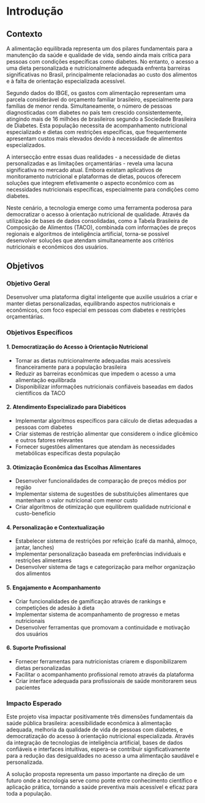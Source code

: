 # Introdução

## Contexto

A alimentação equilibrada representa um dos pilares fundamentais para a manutenção da saúde e qualidade de vida, sendo ainda mais crítica para pessoas com condições específicas como diabetes. No entanto, o acesso a uma dieta personalizada e nutricionalmente adequada enfrenta barreiras significativas no Brasil, principalmente relacionadas ao custo dos alimentos e à falta de orientação especializada acessível.

Segundo dados do IBGE, os gastos com alimentação representam uma parcela considerável do orçamento familiar brasileiro, especialmente para famílias de menor renda. Simultaneamente, o número de pessoas diagnosticadas com diabetes no país tem crescido consistentemente, atingindo mais de 16 milhões de brasileiros segundo a Sociedade Brasileira de Diabetes. Esta população necessita de acompanhamento nutricional especializado e dietas com restrições específicas, que frequentemente apresentam custos mais elevados devido à necessidade de alimentos especializados.

A intersecção entre essas duas realidades - a necessidade de dietas personalizadas e as limitações orçamentárias - revela uma lacuna significativa no mercado atual. Embora existam aplicativos de monitoramento nutricional e plataformas de dietas, poucos oferecem soluções que integrem efetivamente o aspecto econômico com as necessidades nutricionais específicas, especialmente para condições como diabetes.

Neste cenário, a tecnologia emerge como uma ferramenta poderosa para democratizar o acesso à orientação nutricional de qualidade. Através da utilização de bases de dados consolidadas, como a Tabela Brasileira de Composição de Alimentos (TACO), combinada com informações de preços regionais e algoritmos de inteligência artificial, torna-se possível desenvolver soluções que atendam simultaneamente aos critérios nutricionais e econômicos dos usuários.

## Objetivos

### Objetivo Geral

Desenvolver uma plataforma digital inteligente que auxilie usuários a criar e manter dietas personalizadas, equilibrando aspectos nutricionais e econômicos, com foco especial em pessoas com diabetes e restrições orçamentárias.

### Objetivos Específicos

#### 1. Democratização do Acesso à Orientação Nutricional
- Tornar as dietas nutricionalmente adequadas mais acessíveis financeiramente para a população brasileira
- Reduzir as barreiras econômicas que impedem o acesso a uma alimentação equilibrada
- Disponibilizar informações nutricionais confiáveis baseadas em dados científicos da TACO

#### 2. Atendimento Especializado para Diabéticos
- Implementar algoritmos específicos para cálculo de dietas adequadas a pessoas com diabetes
- Criar sistemas de restrição alimentar que considerem o índice glicêmico e outros fatores relevantes
- Fornecer sugestões alimentares que atendam às necessidades metabólicas específicas desta população

#### 3. Otimização Econômica das Escolhas Alimentares
- Desenvolver funcionalidades de comparação de preços médios por região
- Implementar sistema de sugestões de substituições alimentares que mantenham o valor nutricional com menor custo
- Criar algoritmos de otimização que equilibrem qualidade nutricional e custo-benefício

#### 4. Personalização e Contextualização
- Estabelecer sistema de restrições por refeição (café da manhã, almoço, jantar, lanches)
- Implementar personalização baseada em preferências individuais e restrições alimentares
- Desenvolver sistema de tags e categorização para melhor organização dos alimentos

#### 5. Engajamento e Acompanhamento
- Criar funcionalidades de gamificação através de rankings e competições de adesão à dieta
- Implementar sistema de acompanhamento de progresso e metas nutricionais
- Desenvolver ferramentas que promovam a continuidade e motivação dos usuários

#### 6. Suporte Profissional
- Fornecer ferramentas para nutricionistas criarem e disponibilizarem dietas personalizadas
- Facilitar o acompanhamento profissional remoto através da plataforma
- Criar interface adequada para profissionais de saúde monitorarem seus pacientes

### Impacto Esperado

Este projeto visa impactar positivamente três dimensões fundamentais da saúde pública brasileira: acessibilidade econômica à alimentação adequada, melhoria da qualidade de vida de pessoas com diabetes, e democratização do acesso à orientação nutricional especializada. Através da integração de tecnologias de inteligência artificial, bases de dados confiáveis e interfaces intuitivas, espera-se contribuir significativamente para a redução das desigualdades no acesso a uma alimentação saudável e personalizada.

A solução proposta representa um passo importante na direção de um futuro onde a tecnologia serve como ponte entre conhecimento científico e aplicação prática, tornando a saúde preventiva mais acessível e eficaz para toda a população.